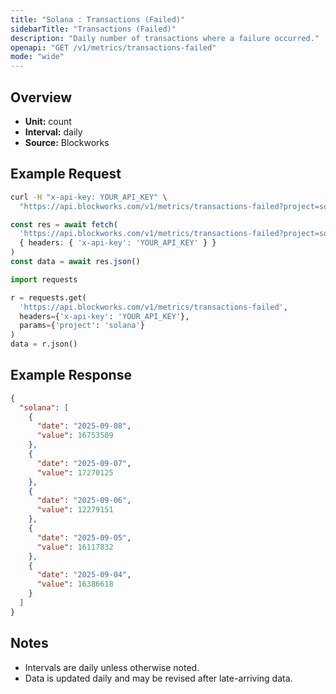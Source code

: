 ```yaml
---
title: "Solana : Transactions (Failed)"
sidebarTitle: "Transactions (Failed)"
description: "Daily number of transactions where a failure occurred."
openapi: "GET /v1/metrics/transactions-failed"
mode: "wide"
---
```


## Overview

- **Unit:** count
- **Interval:** daily
- **Source:** Blockworks

## Example Request

<CodeGroup>

```bash cURL
curl -H "x-api-key: YOUR_API_KEY" \
  "https://api.blockworks.com/v1/metrics/transactions-failed?project=solana"
```

```typescript TypeScript
const res = await fetch(
  'https://api.blockworks.com/v1/metrics/transactions-failed?project=solana',
  { headers: { 'x-api-key': 'YOUR_API_KEY' } }
)
const data = await res.json()
```

```python Python
import requests

r = requests.get(
  'https://api.blockworks.com/v1/metrics/transactions-failed',
  headers={'x-api-key': 'YOUR_API_KEY'},
  params={'project': 'solana'}
)
data = r.json()
```

</CodeGroup>

## Example Response

```json
{
  "solana": [
    {
      "date": "2025-09-08",
      "value": 16753509
    },
    {
      "date": "2025-09-07",
      "value": 17270125
    },
    {
      "date": "2025-09-06",
      "value": 12279151
    },
    {
      "date": "2025-09-05",
      "value": 16117832
    },
    {
      "date": "2025-09-04",
      "value": 16386618
    }
  ]
}
```

## Notes
- Intervals are daily unless otherwise noted.
- Data is updated daily and may be revised after late-arriving data.
